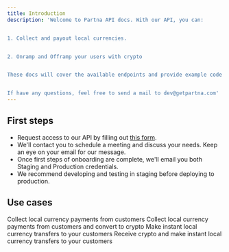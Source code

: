 ```yaml
---
title: Introduction
description: 'Welcome to Partna API docs. With our API, you can:


1. Collect and payout local currencies. 


2. Onramp and Offramp your users with crypto


These docs will cover the available endpoints and provide example code for using the API. They will hopefully help you build your product and use case seamlessly. 


If have any questions, feel free to send a mail to dev@getpartna.com'
---
```



## First steps

- Request access to our API by filling out [this form](https://forms.getpartna.com/get-started).
- We'll contact you to schedule a meeting and discuss your needs. Keep an eye on your email for our message.
- Once first steps of onboarding are complete, we'll email you both Staging and Production credentials.
- We recommend developing and testing in staging before deploying to production.




## Use cases

<CardGroup cols={2}>
  <Card
    title="Collect"
    href="/collect"
  >
    Collect local currency payments from customers
  </Card>
  <Card
    title="Onramp"
    href="/onramp"
  >
    Collect local currency payments from customers and convert to crypto
  </Card>
  <Card
    title="Payout"
    href="/payout"
  >
    Make instant local currency transfers to your customers
  </Card>
  <Card
    title="Offramp"
    href="/offramp"
  >
    Receive crypto and make instant local currency transfers to your customers
  </Card>
  </CardGroup>
